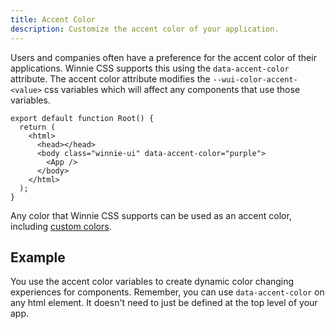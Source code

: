 ```yaml
---
title: Accent Color
description: Customize the accent color of your application.
---
```



Users and companies often have a preference for the accent color of their applications. Winnie CSS supports this using the `data-accent-color` attribute. The accent color attribute modifies the `--wui-color-accent-<value>` css variables which will affect any components that use those variables.

```tsx title="root.tsx" ins="class="winnie-ui"" ins="data-accent-color="purple""
export default function Root() {
  return (
    <html>
      <head></head>
      <body class="winnie-ui" data-accent-color="purple">
        <App />
      </body>
    </html>
  );
}
```

Any color that Winnie CSS supports can be used as an accent color, including [custom colors](/css/docs/reference/colors#customizing-colors).

## Example

You use the accent color variables to create dynamic color changing experiences for components. Remember, you can use `data-accent-color` on any html element. It doesn't need to just be defined at the top level of your app.

<Demo tsx={accentColorExampleTsx} css={accentColorExampleCss}>
  <AccentColorExample client:load />
</Demo>
